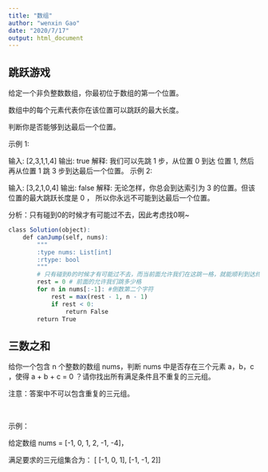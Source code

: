---
title: "数组"
author: "wenxin Gao"
date: "2020/7/17"
output: html_document
---

## 跳跃游戏

给定一个非负整数数组，你最初位于数组的第一个位置。

数组中的每个元素代表你在该位置可以跳跃的最大长度。

判断你是否能够到达最后一个位置。

示例 1:

输入: [2,3,1,1,4]
输出: true
解释: 我们可以先跳 1 步，从位置 0 到达 位置 1, 然后再从位置 1 跳 3 步到达最后一个位置。
示例 2:

输入: [3,2,1,0,4]
输出: false
解释: 无论怎样，你总会到达索引为 3 的位置。但该位置的最大跳跃长度是 0 ， 所以你永远不可能到达最后一个位置。

分析：只有碰到0的时候才有可能过不去，因此考虑找0啊~

```r
class Solution(object):
    def canJump(self, nums):
        """
        :type nums: List[int]
        :rtype: bool
        """
        # 只有碰到0的时候才有可能过不去，而当前面允许我们在这跳一格，就能顺利到达终点
        rest = 0 # 前面的允许我们跳多少格
        for n in nums[:-1]: #倒数第二个字符
            rest = max(rest - 1, n - 1)
            if rest < 0:
                return False
        return True
```


## 三数之和

给你一个包含 n 个整数的数组 nums，判断 nums 中是否存在三个元素 a，b，c ，使得 a + b + c = 0 ？请你找出所有满足条件且不重复的三元组。

注意：答案中不可以包含重复的三元组。

 

示例：

给定数组 nums = [-1, 0, 1, 2, -1, -4]，

满足要求的三元组集合为：
[
  [-1, 0, 1],
  [-1, -1, 2]
]

